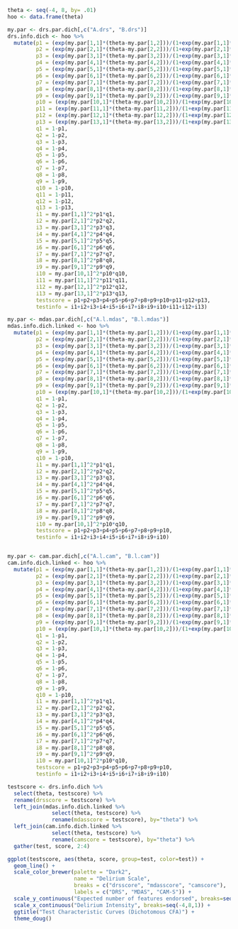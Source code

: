 
```r
theta <- seq(-4, 8, by= .01)
hoo <- data.frame(theta)

my.par <- drs.par.dich[,c("A.drs", "B.drs")]
drs.info.dich <- hoo %>%
  mutate(p1 = (exp(my.par[1,1]*(theta-my.par[1,2]))/(1+exp(my.par[1,1]*(theta-my.par[1,2])))),
         p2 = (exp(my.par[2,1]*(theta-my.par[2,2]))/(1+exp(my.par[2,1]*(theta-my.par[2,2])))),
         p3 = (exp(my.par[3,1]*(theta-my.par[3,2]))/(1+exp(my.par[3,1]*(theta-my.par[3,2])))),
         p4 = (exp(my.par[4,1]*(theta-my.par[4,2]))/(1+exp(my.par[4,1]*(theta-my.par[4,2])))),
         p5 = (exp(my.par[5,1]*(theta-my.par[5,2]))/(1+exp(my.par[5,1]*(theta-my.par[5,2])))),
         p6 = (exp(my.par[6,1]*(theta-my.par[6,2]))/(1+exp(my.par[6,1]*(theta-my.par[6,2])))),
         p7 = (exp(my.par[7,1]*(theta-my.par[7,2]))/(1+exp(my.par[7,1]*(theta-my.par[7,2])))),
         p8 = (exp(my.par[8,1]*(theta-my.par[8,2]))/(1+exp(my.par[8,1]*(theta-my.par[8,2])))),
         p9 = (exp(my.par[9,1]*(theta-my.par[9,2]))/(1+exp(my.par[9,1]*(theta-my.par[9,2])))),
         p10 = (exp(my.par[10,1]*(theta-my.par[10,2]))/(1+exp(my.par[10,1]*(theta-my.par[10,2])))),
         p11 = (exp(my.par[11,1]*(theta-my.par[11,2]))/(1+exp(my.par[11,1]*(theta-my.par[11,2])))),
         p12 = (exp(my.par[12,1]*(theta-my.par[12,2]))/(1+exp(my.par[12,1]*(theta-my.par[12,2])))),
         p13 = (exp(my.par[13,1]*(theta-my.par[13,2]))/(1+exp(my.par[13,1]*(theta-my.par[13,2])))),
         q1 = 1-p1,
         q2 = 1-p2,
         q3 = 1-p3,
         q4 = 1-p4,
         q5 = 1-p5,
         q6 = 1-p6,
         q7 = 1-p7,
         q8 = 1-p8,
         q9 = 1-p9,
         q10 = 1-p10,
         q11 = 1-p11,
         q12 = 1-p12,
         q13 = 1-p13,
         i1 = my.par[1,1]^2*p1*q1,
         i2 = my.par[2,1]^2*p2*q2,
         i3 = my.par[3,1]^2*p3*q3,
         i4 = my.par[4,1]^2*p4*q4,
         i5 = my.par[5,1]^2*p5*q5,
         i6 = my.par[6,1]^2*p6*q6,
         i7 = my.par[7,1]^2*p7*q7,
         i8 = my.par[8,1]^2*p8*q8,
         i9 = my.par[9,1]^2*p9*q9,
         i10 = my.par[10,1]^2*p10*q10,
         i11 = my.par[11,1]^2*p11*q11,
         i12 = my.par[12,1]^2*p12*q12,
         i13 = my.par[13,1]^2*p13*q13,
         testscore = p1+p2+p3+p4+p5+p6+p7+p8+p9+p10+p11+p12+p13,
         testinfo = i1+i2+i3+i4+i5+i6+i7+i8+i9+i10+i11+i12+i13)

my.par <- mdas.par.dich[,c("A.l.mdas", "B.l.mdas")]
mdas.info.dich.linked <- hoo %>%
  mutate(p1 = (exp(my.par[1,1]*(theta-my.par[1,2]))/(1+exp(my.par[1,1]*(theta-my.par[1,2])))),
         p2 = (exp(my.par[2,1]*(theta-my.par[2,2]))/(1+exp(my.par[2,1]*(theta-my.par[2,2])))),
         p3 = (exp(my.par[3,1]*(theta-my.par[3,2]))/(1+exp(my.par[3,1]*(theta-my.par[3,2])))),
         p4 = (exp(my.par[4,1]*(theta-my.par[4,2]))/(1+exp(my.par[4,1]*(theta-my.par[4,2])))),
         p5 = (exp(my.par[5,1]*(theta-my.par[5,2]))/(1+exp(my.par[5,1]*(theta-my.par[5,2])))),
         p6 = (exp(my.par[6,1]*(theta-my.par[6,2]))/(1+exp(my.par[6,1]*(theta-my.par[6,2])))),
         p7 = (exp(my.par[7,1]*(theta-my.par[7,2]))/(1+exp(my.par[7,1]*(theta-my.par[7,2])))),
         p8 = (exp(my.par[8,1]*(theta-my.par[8,2]))/(1+exp(my.par[8,1]*(theta-my.par[8,2])))),
         p9 = (exp(my.par[9,1]*(theta-my.par[9,2]))/(1+exp(my.par[9,1]*(theta-my.par[9,2])))),
         p10 = (exp(my.par[10,1]*(theta-my.par[10,2]))/(1+exp(my.par[10,1]*(theta-my.par[10,2])))),
         q1 = 1-p1,
         q2 = 1-p2,
         q3 = 1-p3,
         q4 = 1-p4,
         q5 = 1-p5,
         q6 = 1-p6,
         q7 = 1-p7,
         q8 = 1-p8,
         q9 = 1-p9,
         q10 = 1-p10,
         i1 = my.par[1,1]^2*p1*q1,
         i2 = my.par[2,1]^2*p2*q2,
         i3 = my.par[3,1]^2*p3*q3,
         i4 = my.par[4,1]^2*p4*q4,
         i5 = my.par[5,1]^2*p5*q5,
         i6 = my.par[6,1]^2*p6*q6,
         i7 = my.par[7,1]^2*p7*q7,
         i8 = my.par[8,1]^2*p8*q8,
         i9 = my.par[9,1]^2*p9*q9,
         i10 = my.par[10,1]^2*p10*q10,
         testscore = p1+p2+p3+p4+p5+p6+p7+p8+p9+p10,
         testinfo = i1+i2+i3+i4+i5+i6+i7+i8+i9+i10)


my.par <- cam.par.dich[,c("A.l.cam", "B.l.cam")]
cam.info.dich.linked <- hoo %>%
  mutate(p1 = (exp(my.par[1,1]*(theta-my.par[1,2]))/(1+exp(my.par[1,1]*(theta-my.par[1,2])))),
         p2 = (exp(my.par[2,1]*(theta-my.par[2,2]))/(1+exp(my.par[2,1]*(theta-my.par[2,2])))),
         p3 = (exp(my.par[3,1]*(theta-my.par[3,2]))/(1+exp(my.par[3,1]*(theta-my.par[3,2])))),
         p4 = (exp(my.par[4,1]*(theta-my.par[4,2]))/(1+exp(my.par[4,1]*(theta-my.par[4,2])))),
         p5 = (exp(my.par[5,1]*(theta-my.par[5,2]))/(1+exp(my.par[5,1]*(theta-my.par[5,2])))),
         p6 = (exp(my.par[6,1]*(theta-my.par[6,2]))/(1+exp(my.par[6,1]*(theta-my.par[6,2])))),
         p7 = (exp(my.par[7,1]*(theta-my.par[7,2]))/(1+exp(my.par[7,1]*(theta-my.par[7,2])))),
         p8 = (exp(my.par[8,1]*(theta-my.par[8,2]))/(1+exp(my.par[8,1]*(theta-my.par[8,2])))),
         p9 = (exp(my.par[9,1]*(theta-my.par[9,2]))/(1+exp(my.par[9,1]*(theta-my.par[9,2])))),
         p10 = (exp(my.par[10,1]*(theta-my.par[10,2]))/(1+exp(my.par[10,1]*(theta-my.par[10,2])))),
         q1 = 1-p1,
         q2 = 1-p2,
         q3 = 1-p3,
         q4 = 1-p4,
         q5 = 1-p5,
         q6 = 1-p6,
         q7 = 1-p7,
         q8 = 1-p8,
         q9 = 1-p9,
         q10 = 1-p10,
         i1 = my.par[1,1]^2*p1*q1,
         i2 = my.par[2,1]^2*p2*q2,
         i3 = my.par[3,1]^2*p3*q3,
         i4 = my.par[4,1]^2*p4*q4,
         i5 = my.par[5,1]^2*p5*q5,
         i6 = my.par[6,1]^2*p6*q6,
         i7 = my.par[7,1]^2*p7*q7,
         i8 = my.par[8,1]^2*p8*q8,
         i9 = my.par[9,1]^2*p9*q9,
         i10 = my.par[10,1]^2*p10*q10,
         testscore = p1+p2+p3+p4+p5+p6+p7+p8+p9+p10,
         testinfo = i1+i2+i3+i4+i5+i6+i7+i8+i9+i10)
```

```r
testscore <- drs.info.dich %>%
  select(theta, testscore) %>%
  rename(drsscore = testscore) %>%
  left_join(mdas.info.dich.linked %>% 
              select(theta, testscore) %>%
              rename(mdasscore = testscore), by="theta") %>%
  left_join(cam.info.dich.linked %>%
              select(theta, testscore) %>%
              rename(camscore = testscore), by="theta") %>%
  gather(test, score, 2:4)

ggplot(testscore, aes(theta, score, group=test, color=test)) +
  geom_line() +
  scale_color_brewer(palette = "Dark2", 
                     name = "Delirium Scale",
                     breaks = c("drsscore", "mdasscore", "camscore"),
                     labels = c("DRS", "MDAS", "CAM-S")) + 
  scale_y_continuous("Expected number of features endorsed", breaks=seq(0,14,2)) +
  scale_x_continuous("Delirium Intensity", breaks=seq(-4,8,1)) +
  ggtitle("Test Characteristic Curves (Dichotomous CFA)") +
  theme_doug()

```